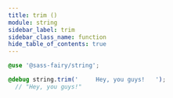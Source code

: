 ```yaml
---
title: trim ()
module: string
sidebar_label: trim
sidebar_class_name: function
hide_table_of_contents: true
---
```


<FieldDetails />

```scss
@use '@sass-fairy/string';

@debug string.trim('     Hey, you guys!   ');
  // "Hey, you guys!"
```
